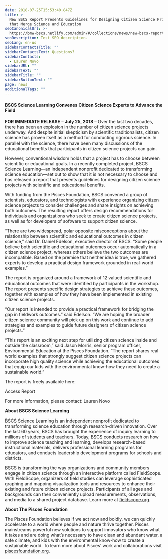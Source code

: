 ```yaml
---
date: 2018-07-25T15:53:40.847Z
title: >-
  New BSCS Report Presents Guidelines for Designing Citizen Science Projects
  that Merge Science and Education 
seoCanonicalUrl: >-
  https://bmw-bscs.netlify.com/admin/#/collections/news/new-bscs-report-presents-guidelines-for-designing-citizen-science-projects-that-merge-science-and-education
seoDescription: Test SEO description.
seoLang: en-us
sidebarContactsTitle: ""
sidebarContactsText: Questions?
sidebarContacts:
  - Lauren Novo
sidebarURL: ""
sidebarText: ""
sidebarTitle: ""
sidebarButtonText: ""
page: news
additionalTags: ""
---
```



#### BSCS Science Learning Convenes Citizen Science Experts to Advance the Field

**FOR IMMEDIATE RELEASE** – **July 25, 2018** – Over the last two decades, there has been an explosion in the number of citizen science projects underway. And despite initial skepticism by scientific traditionalists, citizen science has proven itself as a method for conducting rigorous science. In parallel with the science, there have been many discussions of the educational benefits that participants in citizen science projects can gain. 

However, conventional wisdom holds that a project has to choose between scientific or educational goals. In a recently completed project, BSCS Science Learning—an independent nonprofit dedicated to transforming science education—set out to show that it is not necessary to choose and has released a report that presents guidelines for designing citizen science projects with scientific and educational benefits. 

With funding from the Pisces Foundation, BSCS convened a group of scientists, educators, and technologists with experience organizing citizen science projects to consider challenges and share insights on achieving both outcomes. The resulting report offers design recommendations for individuals and organizations who seek to create citizen science projects, as well as for developers of software to support citizen science.  

“There are two widespread, polar opposite misconceptions about the relationship between scientific and educational outcomes in citizen science,” said Dr. Daniel Edelson, executive director of BSCS. “Some people believe both scientific and educational outcomes occur automatically in a citizen science project, whereas others believe the two outcomes are incompatible. Based on the premise that neither idea is true, we gathered experts to develop a practical design framework grounded in real-world examples.”

The report is organized around a framework of 12 valued scientific and educational outcomes that were identified by participants in the workshop. The report presents specific design strategies to achieve these outcomes, together with examples of how they have been implemented in existing citizen science projects.

“Our report is intended to provide a practical framework for bridging the gap in fieldwork outcomes.” said Edelson. “We are hoping the broader citizen science community will pick up on this work and continue to add strategies and examples to guide future designers of citizen science projects.” 

“This report is an exciting next step for utilizing citizen science inside and outside the classroom,” said Jason Morris, senior program officer, Environmental Education at the Pisces Foundation. “The report shares real world examples that strongly suggest citizen science projects can incorporate high quality science while achieving the educational outcomes that equip our kids with the environmental know-how they need to create a sustainable world.” 

<!-- The report is freely available here: <a class="btn btn-outline-secondary" href="/resources/reports/designing-citizen-science-for-both-science-and-education" target="_blank" rel="noopenner noreferrer">Access Report</a> -->

The report is freely available here:

<Link className="btn btn-outline-secondary mb-4" target="_blank" to="/resources/reports/designing-citizen-science-for-both-science-and-education">Access Report</Link>

For more information, please contact: <SpecificContactForm sendto="Lauren Novo">Lauren Novo</SpecificContactForm>

**About BSCS Science Learning**

BSCS Science Learning is an independent nonprofit dedicated to transforming science education through research-driven innovation. Over the last 60 years, BSCS has brought the experience of inquiry learning to millions of students and teachers. Today, BSCS conducts research on how to improve science teaching and learning, develops research-based instructional materials, delivers professional learning programs for educators, and conducts leadership development programs for schools and districts.

BSCS is transforming the way organizations and community members engage in citizen science through an interactive platform called FieldScope. With FieldScope, organizers of field studies can leverage sophisticated graphing and mapping visualization tools and resources to enhance their existing and future citizen science projects. Participants of all ages and backgrounds can then conveniently upload measurements, observations, and media to a shared project database. Learn more at [fieldscope.org](http://www.fieldscope.org/). 

**About The Pisces Foundation** 

The Pisces Foundation believes if we act now and boldly, we can quickly accelerate to a world where people and nature thrive together. Pisces mainstreams powerful new solutions to support innovators who know what it takes and are doing what’s necessary to have clean and abundant water, a safe climate, and kids with the environmental know-how to create a sustainable world. To learn more about Pisces’ work and collaborations visit [piscesfoundation.org](https://piscesfoundation.org/).
